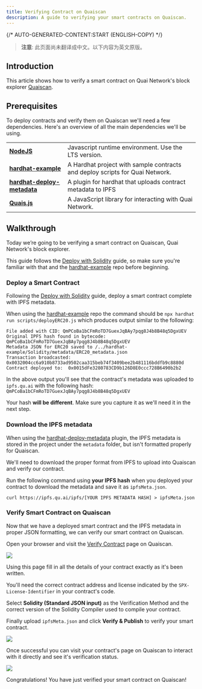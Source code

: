 ```yaml
---
title: Verifying Contract on Quaiscan
description: A guide to verifying your smart contracts on Quaiscan.
---
```


{/* AUTO-GENERATED-CONTENT:START (ENGLISH-COPY) */}

> **注意**: 此页面尚未翻译成中文。以下内容为英文原版。

## Introduction

This article shows how to verify a smart contract on Quai Network's block explorer [Quaiscan](https://quaiscan.io/).

## Prerequisites

To deploy contracts and verify them on Quaiscan we'll need a few dependencies. Here's an overview of all the main dependencies we'll be using.

|                                                                               |                                                                              |
| ----------------------------------------------------------------------------- | ---------------------------------------------------------------------------- |
| [**NodeJS**](https://nodejs.org/en/download/)                                 | Javascript runtime environment. Use the LTS version.                         |
| [**hardhat-example**](https://github.com/dominant-strategies/hardhat-example) | A Hardhat project with sample contracts and deploy scripts for Quai Network. |
| [**hardhat-deploy-metadata**](https://github.com/dominant-strategies/hardhat-deploy-metadata) | A plugin for hardhat that uploads contract metadata to IPFS  |
| [**Quais.js**](https://www.npmjs.com/package/quais)                           | A JavaScript library for interacting with Quai Network.                      |

## Walkthrough

Today we’re going to be verifying a smart contract on Quaiscan, Quai Network's block explorer.

This guide follows the [Deploy with Solidity](https://docs.qu.ai/guides/development/solidity) guide, so make sure you're familiar with that and the [hardhat-example](https://github.com/dominant-strategies/hardhat-example) repo before beginning.

### Deploy a Smart Contract

Following the [Deploy with Solidity](https://docs.qu.ai/guides/development/solidity) guide, deploy a smart contract complete with IPFS metadata.

When using the [hardhat-example](https://github.com/dominant-strategies/hardhat-example) repo the command should be `npx hardhat run scripts/deployERC20.js` which produces output similar to the following:

```
File added with CID: QmPCoBa1bCFmRoTD7GuexJqBAy7pqg8J4b8B48q5DgxUEV
Original IPFS hash found in bytecode: QmPCoBa1bCFmRoTD7GuexJqBAy7pqg8J4b8B48q5DgxUEV
Metadata JSON for ERC20 saved to /../hardhat-example/Solidity/metadata/ERC20_metadata.json
Transaction broadcasted:  0x0032004cc6a910b8733ad9502caa315beb74f3409bee2b481116bddfb9c8880d
Contract deployed to:  0x0015dFe3280783CD9b126D8E0ccc728B6490b2b2
```

In the above output you'll see that the contract's metadata was uploaded to `ipfs.qu.ai` with the following hash: `QmPCoBa1bCFmRoTD7GuexJqBAy7pqg8J4b8B48q5DgxUEV`

Your hash **will be different**. Make sure you capture it as we'll need it in the next step.

### Download the IPFS metadata

When using the [hardhat-deploy-metadata](https://github.com/dominant-strategies/hardhat-deploy-metadata) plugin, the IPFS metadata is stored in the project under the `metadata` folder, but isn't formatted properly for Quaiscan.

We'll need to download the proper format from IPFS to upload into Quaiscan and verify our contract.

Run the following command using **your IPFS hash** when you deployed your contract to download the metadata and save it as `ipfsMeta.json`.

```
curl https://ipfs.qu.ai/ipfs/[YOUR IPFS METADATA HASH] > ipfsMeta.json
```

### Verify Smart Contract on Quaiscan

Now that we have a deployed smart contract and the IPFS metadata in proper JSON formatting, we can verify our smart contract on Quaiscan.

Open your browser and visit the [Verify Contract](https://quaiscan.io/contract-verification?shard=) page on Quaiscan.


<Frame>
	<img src='/images/Guides/VerifyContract/verifyDialogue.png' />
</Frame>

Using this page fill in all the details of your contract exactly as it's been written. 

You'll need the correct contract address and license indicated by the `SPX-License-Identifier` in your contract's code.

Select **Solidity (Standard JSON input)** as the Verification Method and the correct version of the Solidity Compiler used to compile your contract. 

Finally upload `ipfsMeta.json` and click **Verify & Publish** to verify your smart contract. 


<Frame>
	<img src='/images/Guides/VerifyContract/verifyDialogueFilled.png' />
</Frame>

Once successful you can visit your contract's page on Quaiscan to interact with it directly and see it's verification status. 

<Frame>
	<img src='/images/Guides/VerifyContract/verifiedContract.png' />
</Frame>

Congratulations! You have just verified your smart contract on Quaiscan!

